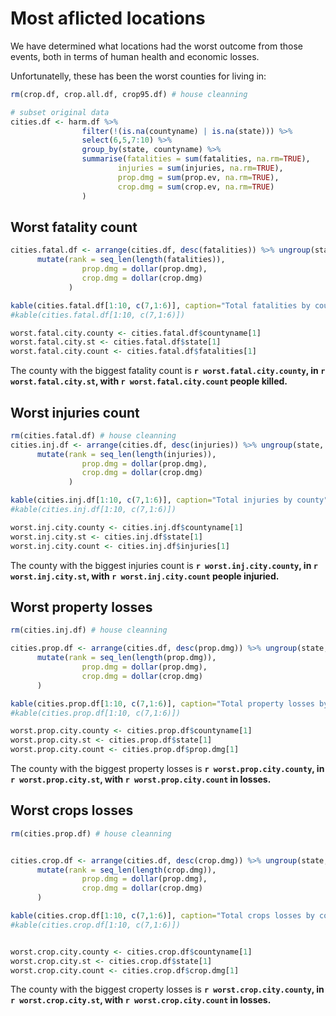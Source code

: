 # Most aflicted locations


We have determined what locations had the worst outcome from those events, both in terms of human health and economic losses.



Unfortunatelly, these has been the worst counties for living in:


```r
rm(crop.df, crop.all.df, crop95.df) # house cleanning

# subset original data
cities.df <- harm.df %>% 
                filter(!(is.na(countyname) | is.na(state))) %>%
                select(6,5,7:10) %>%
                group_by(state, countyname) %>%
                summarise(fatalities = sum(fatalities, na.rm=TRUE),
                        injuries = sum(injuries, na.rm=TRUE),
                        prop.dmg = sum(prop.ev, na.rm=TRUE),
                        crop.dmg = sum(crop.ev, na.rm=TRUE)
                )
```


## Worst fatality count
    

```r

cities.fatal.df <- arrange(cities.df, desc(fatalities)) %>% ungroup(state, countyname) %>%
      mutate(rank = seq_len(length(fatalities)),
                prop.dmg = dollar(prop.dmg),
                crop.dmg = dollar(crop.dmg)
             )

kable(cities.fatal.df[1:10, c(7,1:6)], caption="Total fatalities by county")
#kable(cities.fatal.df[1:10, c(7,1:6)])

worst.fatal.city.county <- cities.fatal.df$countyname[1]
worst.fatal.city.st <- cities.fatal.df$state[1]
worst.fatal.city.count <- cities.fatal.df$fatalities[1]
```


The county with the biggest fatality count is **`r worst.fatal.city.county`, in  `r worst.fatal.city.st`, with `r worst.fatal.city.count` people killed.**

## Worst injuries count
    

```r
rm(cities.fatal.df) # house cleanning
cities.inj.df <- arrange(cities.df, desc(injuries)) %>% ungroup(state, countyname) %>%
      mutate(rank = seq_len(length(injuries)),
                prop.dmg = dollar(prop.dmg),
                crop.dmg = dollar(crop.dmg)
             )

kable(cities.inj.df[1:10, c(7,1:6)], caption="Total injuries by county")
#kable(cities.inj.df[1:10, c(7,1:6)])

worst.inj.city.county <- cities.inj.df$countyname[1]
worst.inj.city.st <- cities.inj.df$state[1]
worst.inj.city.count <- cities.inj.df$injuries[1]


```


The county with the biggest injuries count is **`r worst.inj.city.county`, in  `r worst.inj.city.st`, with `r worst.inj.city.count` people injuried.**

<!-- \newpage -->

## Worst property losses



```r
rm(cities.inj.df) # house cleanning

cities.prop.df <- arrange(cities.df, desc(prop.dmg)) %>% ungroup(state, countyname) %>%
      mutate(rank = seq_len(length(prop.dmg)),
                prop.dmg = dollar(prop.dmg),
                crop.dmg = dollar(crop.dmg)
      )

kable(cities.prop.df[1:10, c(7,1:6)], caption="Total property losses by county")
#kable(cities.prop.df[1:10, c(7,1:6)])

worst.prop.city.county <- cities.prop.df$countyname[1]
worst.prop.city.st <- cities.prop.df$state[1]
worst.prop.city.count <- cities.prop.df$prop.dmg[1]

```



The county with the biggest property losses is **`r worst.prop.city.county`, in  `r worst.prop.city.st`, with `r worst.prop.city.count` in losses.**



## Worst crops losses


```r
rm(cities.prop.df) # house cleanning


cities.crop.df <- arrange(cities.df, desc(crop.dmg)) %>% ungroup(state, countyname) %>%
      mutate(rank = seq_len(length(crop.dmg)),
                prop.dmg = dollar(prop.dmg),
                crop.dmg = dollar(crop.dmg)
      )

kable(cities.crop.df[1:10, c(7,1:6)], caption="Total crops losses by county")
#kable(cities.crop.df[1:10, c(7,1:6)])


worst.crop.city.county <- cities.crop.df$countyname[1]
worst.crop.city.st <- cities.crop.df$state[1]
worst.crop.city.count <- cities.crop.df$crop.dmg[1]

```

The county with the biggest croperty losses is **`r worst.crop.city.county`, in  `r worst.crop.city.st`, with `r worst.crop.city.count` in losses.**
